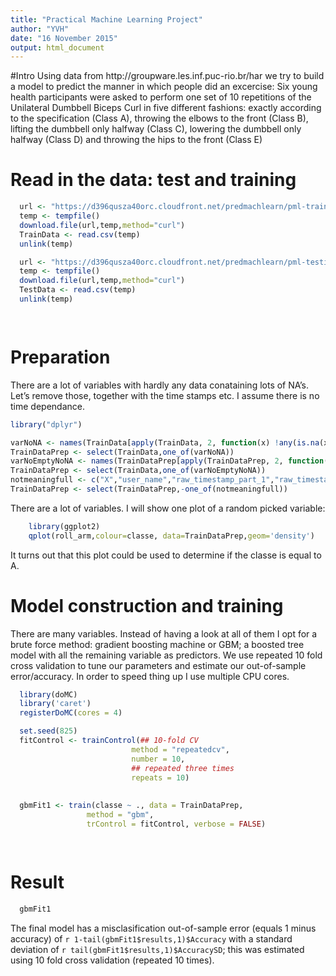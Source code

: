 ```yaml
---
title: "Practical Machine Learning Project"
author: "YVH"
date: "16 November 2015"
output: html_document
---
```



#Intro 
Using data from http://groupware.les.inf.puc-rio.br/har we try to build a model to predict the manner in which people did an excercise: Six young health participants were asked to perform one set of 10 repetitions of the Unilateral Dumbbell Biceps Curl in five different fashions: exactly according to the specification (Class A), throwing the elbows to the front (Class B), lifting the dumbbell only halfway (Class C), lowering the dumbbell only halfway (Class D) and throwing the hips to the front (Class E)

# Read in the data: test and training
```r
  url <- "https://d396qusza40orc.cloudfront.net/predmachlearn/pml-training.csv"
  temp <- tempfile()
  download.file(url,temp,method="curl")
  TrainData <- read.csv(temp)
  unlink(temp)

  url <- "https://d396qusza40orc.cloudfront.net/predmachlearn/pml-testing.csv"
  temp <- tempfile()
  download.file(url,temp,method="curl")
  TestData <- read.csv(temp)
  unlink(temp)

  
```

# Preparation
There are a lot of variables with hardly any data conataining lots of NA's. Let's remove those, together with the time stamps etc. I assume there is no time dependance. 
```r
library("dplyr")

varNoNA <- names(TrainData[apply(TrainData, 2, function(x) !any(is.na(x)))])
TrainDataPrep <- select(TrainData,one_of(varNoNA))
varNoEmptyNoNA <- names(TrainDataPrep[apply(TrainDataPrep, 2, function(x) !any(x==""))])
TrainDataPrep <- select(TrainData,one_of(varNoEmptyNoNA))
notmeaningfull <- c("X","user_name","raw_timestamp_part_1","raw_timestamp_part_2","cvtd_timestamp","new_window","num_window")
TrainDataPrep <- select(TrainDataPrep,-one_of(notmeaningfull))


```
There are a lot of variables. I will show one plot of a random picked variable:
```r
    library(ggplot2)
    qplot(roll_arm,colour=classe, data=TrainDataPrep,geom='density')

```


It turns out that this plot could be used to determine if the classe is equal to A. 


# Model construction and training

There are many variables. Instead of having a look at all of them I opt for a brute force method: gradient boosting machine or GBM; a boosted tree model with all the remaining variable as predictors. We use repeated 10 fold cross validation to tune our parameters and estimate our out-of-sample error/accuracy. In order to speed thing up I use multiple CPU cores. 



```r
  library(doMC)
  library('caret')
  registerDoMC(cores = 4)

  set.seed(825)
  fitControl <- trainControl(## 10-fold CV
                           method = "repeatedcv",
                           number = 10,
                           ## repeated three times
                           repeats = 10)
                           
  
  gbmFit1 <- train(classe ~ ., data = TrainDataPrep,
                 method = "gbm",
                 trControl = fitControl, verbose = FALSE)

       
```

# Result

```r
  gbmFit1
```

The final model has a misclasification out-of-sample error (equals 1 minus accuracy) of `r 1-tail(gbmFit1$results,1)$Accuracy` with a standard deviation of `r tail(gbmFit1$results,1)$AccuracySD`; this was estimated using 10 fold cross validation (repeated 10 times). 


